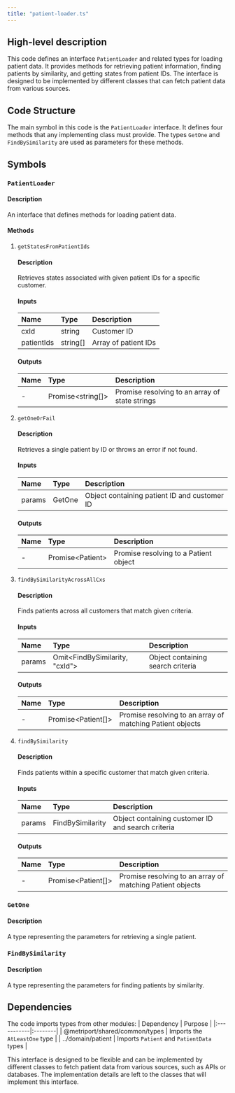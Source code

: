 ```yaml
---
title: "patient-loader.ts"
---
```


## High-level description
This code defines an interface `PatientLoader` and related types for loading patient data. It provides methods for retrieving patient information, finding patients by similarity, and getting states from patient IDs. The interface is designed to be implemented by different classes that can fetch patient data from various sources.

## Code Structure
The main symbol in this code is the `PatientLoader` interface. It defines four methods that any implementing class must provide. The types `GetOne` and `FindBySimilarity` are used as parameters for these methods.

## Symbols

### `PatientLoader`
#### Description
An interface that defines methods for loading patient data.

#### Methods

1. `getStatesFromPatientIds`
   #### Description
   Retrieves states associated with given patient IDs for a specific customer.
   
   #### Inputs
   | Name | Type | Description |
   |:-----|:-----|:------------|
   | cxId | string | Customer ID |
   | patientIds | string[] | Array of patient IDs |
   
   #### Outputs
   | Name | Type | Description |
   |:-----|:-----|:------------|
   | - | Promise&lt;string[]&gt; | Promise resolving to an array of state strings |

2. `getOneOrFail`
   #### Description
   Retrieves a single patient by ID or throws an error if not found.
   
   #### Inputs
   | Name | Type | Description |
   |:-----|:-----|:------------|
   | params | GetOne | Object containing patient ID and customer ID |
   
   #### Outputs
   | Name | Type | Description |
   |:-----|:-----|:------------|
   | - | Promise&lt;Patient&gt; | Promise resolving to a Patient object |

3. `findBySimilarityAcrossAllCxs`
   #### Description
   Finds patients across all customers that match given criteria.
   
   #### Inputs
   | Name | Type | Description |
   |:-----|:-----|:------------|
   | params | Omit&lt;FindBySimilarity, "cxId"&gt; | Object containing search criteria |
   
   #### Outputs
   | Name | Type | Description |
   |:-----|:-----|:------------|
   | - | Promise&lt;Patient[]&gt; | Promise resolving to an array of matching Patient objects |

4. `findBySimilarity`
   #### Description
   Finds patients within a specific customer that match given criteria.
   
   #### Inputs
   | Name | Type | Description |
   |:-----|:-----|:------------|
   | params | FindBySimilarity | Object containing customer ID and search criteria |
   
   #### Outputs
   | Name | Type | Description |
   |:-----|:-----|:------------|
   | - | Promise&lt;Patient[]&gt; | Promise resolving to an array of matching Patient objects |

### `GetOne`
#### Description
A type representing the parameters for retrieving a single patient.

### `FindBySimilarity`
#### Description
A type representing the parameters for finding patients by similarity.

## Dependencies
The code imports types from other modules:
| Dependency | Purpose |
|:-----------|:--------|
| @metriport/shared/common/types | Imports the `AtLeastOne` type |
| ../domain/patient | Imports `Patient` and `PatientData` types |

This interface is designed to be flexible and can be implemented by different classes to fetch patient data from various sources, such as APIs or databases. The implementation details are left to the classes that will implement this interface.